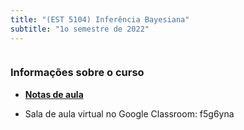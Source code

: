 ```yaml
---
title: "(EST 5104) Inferência Bayesiana"
subtitle: "1o semestre de 2022"
---
```


```r

```

### Informações sobre o curso

- [**Notas de aula**](https://github.com/rbstern/bayesian_inference_book/raw/master/book.pdf)

- Sala de aula virtual no Google Classroom: f5g6yna
